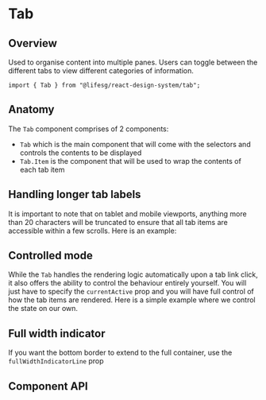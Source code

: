
<Meta of={TabStories} />

# Tab

## Overview

Used to organise content into multiple panes. Users can toggle between the different tabs to view different categories of information.

```tsx
import { Tab } from "@lifesg/react-design-system/tab";
```

<Canvas of={TabStories.Default} />

## Anatomy

The `Tab` component comprises of 2 components:

-   `Tab` which is the main component that will come with the selectors and controls the contents to be displayed
-   `Tab.Item` is the component that will be used to wrap the contents of each tab item

## Handling longer tab labels

It is important to note that on tablet and mobile viewports, anything more than 20 characters will be truncated
to ensure that all tab items are accessible within a few scrolls. Here is an example:

<Canvas of={TabStories.LongerLabels} />

## Controlled mode

While the `Tab` handles the rendering logic automatically upon a tab link click,
it also offers the ability to control the behaviour entirely yourself. You will
just have to specify the `currentActive` prop and you will have full control of
how the tab items are rendered. Here is a simple example where we control the
state on our own.

<Canvas of={TabStories.ControlledMode} />

## Full width indicator

If you want the bottom border to extend to the full container, use the `fullWidthIndicatorLine` prop

<Canvas of={TabStories.FullWidthIndicatorLine} />

## Component API

<PropsTable />
